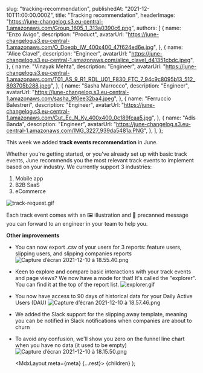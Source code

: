 
  slug: "tracking-recommendation",
  publishedAt: "2021-12-10T11:00:00.000Z",
  title: "Tracking recommendation",
  headerImage:
    "https://june-changelog.s3.eu-central-1.amazonaws.com/Group_1605_1_313a0390c6.png",
  authors: [
    {
      name: "Enzo Avigo",
      description: "Product",
      avatarUrl:
        "https://june-changelog.s3.eu-central-1.amazonaws.com/O_Doeqb_IW_400x400_47f624ed6e.jpg",
    },
    {
      name: "Alice Clavel",
      description: "Engineer",
      avatarUrl:
        "https://june-changelog.s3.eu-central-1.amazonaws.com/alice_clavel_d41351cbdc.jpeg",
    },
    {
      name: "Vinayak Mehta",
      description: "Engineer",
      avatarUrl:
        "https://june-changelog.s3.eu-central-1.amazonaws.com/T01_AS_9_R1_RDL_U01_F830_FTC_7_94c9c8095b13_512_893705b288.jpeg",
    },
    {
      name: "Sasha Marrocco",
      description: "Engineer",
      avatarUrl:
        "https://june-changelog.s3.eu-central-1.amazonaws.com/sasha_9f0ee32ba4.jpeg",
    },
    {
      name: "Ferruccio Balestreri",
      description: "Engineer",
      avatarUrl:
        "https://june-changelog.s3.eu-central-1.amazonaws.com/Gut_Ec_N_Ky_400x400_0c189fcaa5.jpg",
    },
    {
      name: "Adis Banda",
      description: "Engineer",
      avatarUrl:
        "https://june-changelog.s3.eu-central-1.amazonaws.com/IMG_3227_939da5481a.PNG",
    },
  ],
};

This week we added **track events recommendation** in June.

Whether you're getting started, or you've already set up with basic track events, June recommends you the most relevant track events to implement based on your industry. We currently support 3 industries:

1. Mobile app
2. B2B SaaS
3. eCommerce

![track-request.gif](https://june-changelog.s3.eu-central-1.amazonaws.com/track_request_6f3f23cfe1.gif)

Each track event comes with an 🖼 illustration and 💌 precanned message you can forward to an engineer in your team to help you.

**Other improvements**

- You can now export .csv of your users for 3 reports: feature users, slipping users, and slipping companies reports
  ![Capture d’écran 2021-12-10 à 18.55.40.png](https://june-changelog.s3.eu-central-1.amazonaws.com/Capture_d_ecran_2021_12_10_a_18_55_40_b4783eb014.png)
- Keen to explore and compare basic interactions with your track events and page views? We now have a mode for that! It's called the "explorer". You can find it at the top of the report list.
  ![explorer.gif](https://june-changelog.s3.eu-central-1.amazonaws.com/explorer_86a7cdae27.gif)
- You now have access to 90 days of historical data for your Daily Active Users (DAU)
  ![Capture d’écran 2021-12-10 à 18.57.46.png](https://june-changelog.s3.eu-central-1.amazonaws.com/Capture_d_ecran_2021_12_10_a_18_57_46_f0327704ac.png)
- We added the Slack support for the slipping away template, meaning you can be notified in Slack notifications when companies are about to churn
- To avoid any confusion, we'll show you zero on the funnel line chart when you have no data (it used to be empty)
  ![Capture d’écran 2021-12-10 à 18.15.50.png](https://june-changelog.s3.eu-central-1.amazonaws.com/Capture_d_ecran_2021_12_10_a_18_15_50_07fba98196.png)

  <MdxLayout meta={meta} {...rest}>
    {children}
  </MdxLayout>
);
